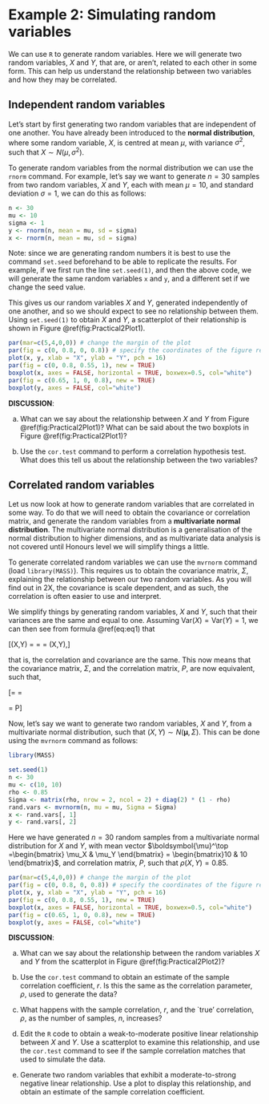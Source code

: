 # Example 2: Simulating random variables

We can use `R` to generate random variables. Here we will generate two random variables, $X$ and $Y$, that are, or aren't, related to each other in some form. This can help us understand the relationship between two variables and how they may be correlated.

## Independent random variables

Let's start by first generating two random variables that are independent of one another. You have already been introduced to the **normal distribution**, where some random variable, $X$, is centred at mean $\mu$, with variance $\sigma^2$, such that $X \sim N(\mu, \sigma^2)$.

To generate random variables from the normal distribution we can use the `rnorm` command. For example, let's say we want to generate $n=30$ samples from two random variables, $X$ and $Y$, each with mean $\mu = 10$, and standard deviation $\sigma = 1$, we can do this as follows:

```r
n <- 30
mu <- 10
sigma <- 1
y <- rnorm(n, mean = mu, sd = sigma)
x <- rnorm(n, mean = mu, sd = sigma)
```

Note: since we are generating random numbers it is best to use the command `set.seed` beforehand to be able to replicate the results. For example, if we first run the line `set.seed(1)`, and then the above code, we will generate the same random variables `x` and `y`, and a different set if we change the seed value.

This gives us our random variables $X$ and $Y$, generated independently of one another, and so we should expect to see no relationship between them. Using `set.seed(1)` to obtain $X$ and $Y$, a scatterplot of their relationship is shown in Figure \@ref(fig:Practical2Plot1).

```r
par(mar=c(5,4,0,0)) # change the margin of the plot
par(fig = c(0, 0.8, 0, 0.8)) # specify the coordinates of the figure region
plot(x, y, xlab = "X", ylab = "Y", pch = 16)
par(fig = c(0, 0.8, 0.55, 1), new = TRUE)
boxplot(x, axes = FALSE, horizontal = TRUE, boxwex=0.5, col="white")
par(fig = c(0.65, 1, 0, 0.8), new = TRUE)
boxplot(y, axes = FALSE, col="white")
```


**DISCUSSION**: 

(a) What can we say about the relationship between $X$ and $Y$ from Figure \@ref(fig:Practical2Plot1)? What can be said about the two boxplots in Figure \@ref(fig:Practical2Plot1)?

(b) Use the `cor.test` command to perform a correlation hypothesis test. What does this tell us about the relationship between the two variables?

## Correlated random variables

Let us now look at how to generate random variables that are correlated in some way. To do that we will need to obtain the covariance or correlation matrix, and generate the random variables from a **multivariate normal distribution**. The multivariate normal distribution is a generalisation of the normal distribution to higher dimensions, and as multivariate data analysis is not covered until Honours level we will simplify things a little.

To generate correlated random variables we can use the `mvrnorm` command (load `library(MASS)`). This requires us to obtain the covariance matrix, $\Sigma$, explaining the relationship between our two random variables. As you will find out in 2X, the covariance is scale dependent, and as such, the correlation is often easier to use and interpret.

We simplify things by generating random variables, $X$ and $Y$, such that their variances are the same and equal to one. Assuming $\text{Var}(X) = \text{Var}(Y) = 1$, we can then see from formula \@ref(eq:eq1) that

\[\rho(X,Y) =\frac{\mathrm{Cov}(X,Y)}{\sqrt{\mathrm{Var}(X)\mathrm{Var}(Y)}} = \frac{\mathrm{Cov}(X,Y)}{\sqrt{1 \cdot 1}} = \mathrm{Cov}(X,Y),\]

that is, the correlation and covariance are the same. This now means that the covariance matrix, $\Sigma$, and the correlation matrix, $P$, are now equivalent, such that,

\[\Sigma = \begin{bmatrix} \text{Var}(X) & \text{Cov}(X, Y) \\ \text{Cov}(X, Y) & \text{Var}(Y) \end{bmatrix}  = \begin{bmatrix} 1 & \rho(X, Y) \\ \rho(X, Y) & 1 \end{bmatrix} = P\]

Now, let's say we want to generate two random variables, $X$ and $Y$, from a multivariate normal distribution, such that $(X, Y) \sim N(\boldsymbol{\mu}, \Sigma)$. This can be done using the `mvrnorm` command as follows:

```r
library(MASS)
```


```r
set.seed(1)
n <- 30
mu <- c(10, 10)
rho <- 0.85
Sigma <- matrix(rho, nrow = 2, ncol = 2) + diag(2) * (1 - rho)
rand.vars <- mvrnorm(n, mu = mu, Sigma = Sigma)
x <- rand.vars[, 1]
y <- rand.vars[, 2]
```

Here we have generated $n = 30$ random samples from a multivariate normal distribution for $X$ and $Y$,  with mean vector $\boldsymbol{\mu}^\top =\begin{bmatrix} \mu_X & \mu_Y \end{bmatrix} = \begin{bmatrix}10 & 10 \end{bmatrix}$, and correlation matrix, $P$, such that $\rho(X, Y) = 0.85$.

```r
par(mar=c(5,4,0,0)) # change the margin of the plot
par(fig = c(0, 0.8, 0, 0.8)) # specify the coordinates of the figure region
plot(x, y, xlab = "X", ylab = "Y", pch = 16)
par(fig = c(0, 0.8, 0.55, 1), new = TRUE)
boxplot(x, axes = FALSE, horizontal = TRUE, boxwex=0.5, col="white")
par(fig = c(0.65, 1, 0, 0.8), new = TRUE)
boxplot(y, axes = FALSE, col="white")
```

**DISCUSSION**:

(a) What can we say about the relationship between the random variables $X$ and $Y$ from the scatterplot in Figure \@ref(fig:Practical2Plot2)?

(b) Use the `cor.test` command to obtain an estimate of the sample correlation coefficient, $r$. Is this the same as the correlation parameter, $\rho$, used to generate the data?

(c) What happens with the sample correlation, $r$, and the `true' correlation, $\rho$, as the number of samples, $n$, increases?

(d) Edit the `R` code to obtain a weak-to-moderate positive linear relationship between $X$ and $Y$. Use a scatterplot to examine this relationship, and use the `cor.test` command to see if the sample correlation matches that used to simulate the data.

(e) Generate two random variables that exhibit a moderate-to-strong negative linear relationship. Use a plot to display this relationship, and obtain an estimate of the sample correlation coefficient.
